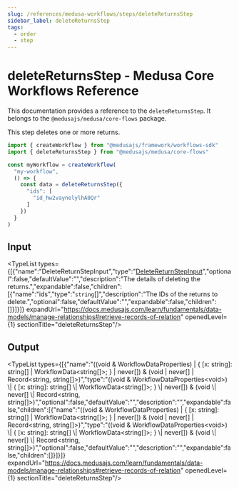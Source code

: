 ```yaml
---
slug: /references/medusa-workflows/steps/deleteReturnsStep
sidebar_label: deleteReturnsStep
tags:
  - order
  - step
---
```



# deleteReturnsStep - Medusa Core Workflows Reference

This documentation provides a reference to the `deleteReturnsStep`. It belongs to the `@medusajs/medusa/core-flows` package.

This step deletes one or more returns.

```ts title="src/workflows/my-workflow.ts"
import { createWorkflow } from "@medusajs/framework/workflows-sdk"
import { deleteReturnsStep } from "@medusajs/medusa/core-flows"

const myWorkflow = createWorkflow(
  "my-workflow",
  () => {
    const data = deleteReturnsStep({
      "ids": [
        "id_hw2vaynelylhA0Qr"
      ]
    })
  }
)
```
  

## Input

<TypeList types={[{"name":"DeleteReturnStepInput","type":"[DeleteReturnStepInput](../../../../types/core_flows.DeleteReturnStepInput/page.mdx)","optional":false,"defaultValue":"","description":"The details of deleting the returns.","expandable":false,"children":[{"name":"ids","type":"`string`[]","description":"The IDs of the returns to delete.","optional":false,"defaultValue":"","expandable":false,"children":[]}]}]} expandUrl="https://docs.medusajs.com/learn/fundamentals/data-models/manage-relationships#retrieve-records-of-relation" openedLevel={1} sectionTitle="deleteReturnsStep"/>

## Output

<TypeList types={[{"name":"((void & WorkflowDataProperties<void>) | { [x: string]: string[] | WorkflowData<string[]>; } | never[]) & (void | never[] | Record<string, string[]>)","type":"((void & WorkflowDataProperties&#60;void&#62;) \\| &#123; [x: string]: string[] \\| WorkflowData&#60;string[]&#62;; &#125; \\| never[]) & (void \\| never[] \\| Record&#60;string, string[]&#62;)","optional":false,"defaultValue":"","description":"","expandable":false,"children":[{"name":"((void & WorkflowDataProperties<void>) | { [x: string]: string[] | WorkflowData<string[]>; } | never[]) & (void | never[] | Record<string, string[]>)","type":"((void & WorkflowDataProperties&#60;void&#62;) \\| &#123; [x: string]: string[] \\| WorkflowData&#60;string[]&#62;; &#125; \\| never[]) & (void \\| never[] \\| Record&#60;string, string[]&#62;)","optional":false,"defaultValue":"","description":"","expandable":false,"children":[]}]}]} expandUrl="https://docs.medusajs.com/learn/fundamentals/data-models/manage-relationships#retrieve-records-of-relation" openedLevel={1} sectionTitle="deleteReturnsStep"/>
